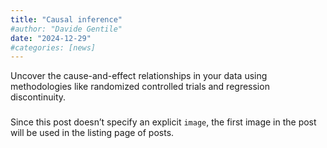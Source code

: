 ```yaml
---
title: "Causal inference"
#author: "Davide Gentile"
date: "2024-12-29"
#categories: [news]
---
```


Uncover the cause-and-effect relationships in your data using methodologies like randomized controlled trials and regression discontinuity.

### 

Since this post doesn't specify an explicit `image`, the first image in the post will be used in the listing page of posts.

